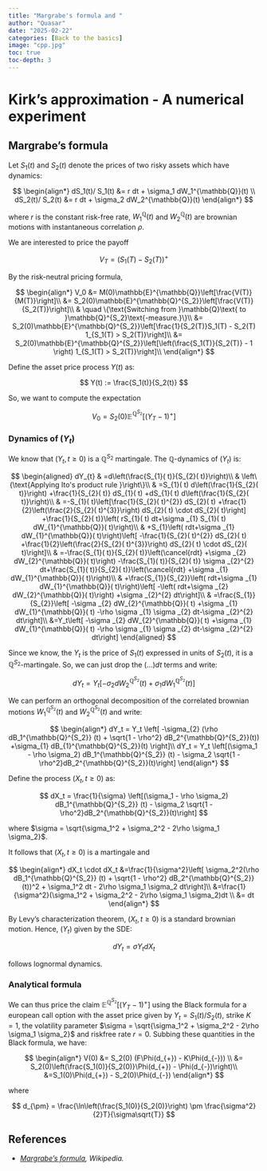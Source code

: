 ```yaml
---
title: "Margrabe's formula and "
author: "Quasar"
date: "2025-02-22"
categories: [Back to the basics]      
image: "cpp.jpg"
toc: true
toc-depth: 3
---
```


# Kirk's approximation - A numerical experiment

## Margrabe's formula

Let $S_1(t)$ and $S_2(t)$ denote the prices of two risky assets which have dynamics:

$$
\begin{align*}
dS_1(t)/ S_1(t) &= r dt + \sigma_1 dW_1^{\mathbb{Q}}(t) \\
dS_2(t)/ S_2(t) &= r dt + \sigma_2 dW_2^{\mathbb{Q}}(t) 
\end{align*}
$$

where $r$ is the constant risk-free rate, $W_1^{\mathbb{Q}}(t)$ and $W_2^{\mathbb{Q}}(t)$ are brownian motions with instantaneous correlation $\rho$.

We are interested to price the payoff

$$
V_T = (S_1(T) - S_2(T))^+
$$

By the risk-neutral pricing formula,

$$
\begin{align*}
V_0 &= M(0)\mathbb{E}^{\mathbb{Q}}\left[\frac{V(T)}{M(T)}\right]\\
&= S_2(0)\mathbb{E}^{\mathbb{Q}^{S_2}}\left[\frac{V(T)}{S_2(T)}\right]\\
& \quad \{\text{Switching from }\mathbb{Q}\text{ to }\mathbb{Q}^{S_2}\text{-measure.}\}\\
&= S_2(0)\mathbb{E}^{\mathbb{Q}^{S_2}}\left[\frac{1}{S_2(T)}S_1(T) - S_2(T) 1_{S_1(T) > S_2(T)}\right]\\
&= S_2(0)\mathbb{E}^{\mathbb{Q}^{S_2}}\left[\left(\frac{S_1(T)}{S_2(T)} - 1 \right) 1_{S_1(T) > S_2(T)}\right]\\
\end{align*}
$$

Define the asset price process $Y(t)$ as:

$$
Y(t) := \frac{S_1(t)}{S_2(t)}
$$

So, we want to compute the expectation

$$
V_0 = S_2(0) \mathbb{E}^{\mathbb{Q}^{S_2}} \left[(Y_T - 1)^+\right]
$$

### Dynamics of $(Y_t)$

We know that $(Y_t,t\geq 0)$ is a $\mathbb{Q}^{S_2}$ martingale. The $\mathbb{Q}$-dynamics of $(Y_t)$ is:

$$
\begin{aligned}
dY_{t} & =d\left(\frac{S_{1}( t)}{S_{2}( t)}\right)\\
 & \left\{\text{Applying Ito's product rule }\right\}\\
 & =S_{1}( t) d\left(\frac{1}{S_{2}( t)}\right) +\frac{1}{S_{2}( t)} dS_{1}( t) +dS_{1}( t) d\left(\frac{1}{S_{2}( t)}\right)\\
 & =-S_{1}( t)\left[\frac{1}{S_{2}( t)^{2}} dS_{2}( t) +\frac{1}{2}\left(\frac{2}{S_{2}( t)^{3}}\right) dS_{2}( t) \cdot dS_{2}( t)\right] +\frac{1}{S_{2}( t)}\left( rS_{1}( t) dt+\sigma _{1} S_{1}( t) dW_{1}^{\mathbb{Q}}( t)\right)\\
 & +S_{1}\left( rdt+\sigma _{1} dW_{1}^{\mathbb{Q}}( t)\right)\left[ -\frac{1}{S_{2}( t)^{2}} dS_{2}( t) +\frac{1}{2}\left(\frac{2}{S_{2}( t)^{3}}\right) dS_{2}( t) \cdot dS_{2}( t)\right]\\
 & =-\frac{S_{1}( t)}{S_{2}( t)}\left(\cancel{rdt} +\sigma _{2} dW_{2}^{\mathbb{Q}}( t)\right) -\frac{S_{1}( t)}{S_{2}( t)} \sigma _{2}^{2} dt+\frac{S_{1}( t)}{S_{2}( t)}\left(\cancel{rdt} +\sigma _{1} dW_{1}^{\mathbb{Q}}( t)\right)\\
 & +\frac{S_{1}}{S_{2}}\left( rdt+\sigma _{1} dW_{1}^{\mathbb{Q}}( t)\right)\left[ -\left( rdt+\sigma _{2} dW_{2}^{\mathbb{Q}}( t)\right) +\sigma _{2}^{2} dt\right]\\
 & =\frac{S_{1}}{S_{2}}\left[ -\sigma _{2} dW_{2}^{\mathbb{Q}}( t) +\sigma _{1} dW_{1}^{\mathbb{Q}}( t) -\rho \sigma _{1} \sigma _{2} dt-\sigma _{2}^{2} dt\right]\\
&=Y_t\left[ -\sigma _{2} dW_{2}^{\mathbb{Q}}( t) +\sigma _{1} dW_{1}^{\mathbb{Q}}( t) -\rho \sigma _{1} \sigma _{2} dt-\sigma _{2}^{2} dt\right]
\end{aligned}
$$

Since we know, the $Y_t$ is the price of $S_1(t)$ expressed in units of $S_2(t)$, it is a $\mathbb{Q}^{S_2}$-martingale. So, we can just drop the $(...)dt$ terms and write:

$$
dY_t = Y_t \left[ -\sigma_{2} dW_{2}^{\mathbb{Q}^{S_2}}( t) +\sigma_{1} dW_{1}^{\mathbb{Q}^{S_2}}(t) \right]
$$

We can perform an orthogonal decomposition of the correlated brownian motions $W_1^{\mathbb{Q}^{S_2}}(t)$ and $W_2^{\mathbb{Q}^{S_2}}(t)$ and write:

$$
\begin{align*}
dY_t = Y_t \left[ -\sigma_{2} (\rho dB_1^{\mathbb{Q}^{S_2}} (t) + \sqrt{1 - \rho^2} dB_2^{\mathbb{Q}^{S_2}}(t)) +\sigma_{1} dB_{1}^{\mathbb{Q}^{S_2}}(t) \right]\\
dY_t = Y_t \left[(\sigma_1 - \rho \sigma_2) dB_1^{\mathbb{Q}^{S_2}} (t) - \sigma_2 \sqrt{1 - \rho^2}dB_2^{\mathbb{Q}^{S_2}}(t)\right] 
\end{align*}
$$

Define the process $(X_t,t\geq 0)$ as:

$$
dX_t = \frac{1}{\sigma} \left[(\sigma_1 - \rho \sigma_2) dB_1^{\mathbb{Q}^{S_2}} (t) - \sigma_2 \sqrt{1 - \rho^2}dB_2^{\mathbb{Q}^{S_2}}(t)\right] 
$$

where $\sigma = \sqrt{\sigma_1^2 + \sigma_2^2 - 2\rho \sigma_1 \sigma_2}$. 

It follows that $(X_t,t\geq 0)$ is a martingale and 

$$
\begin{align*}
dX_t \cdot dX_t &=\frac{1}{\sigma^2}\left[ \sigma_2^2(\rho dB_1^{\mathbb{Q}^{S_2}} (t) + \sqrt{1 - \rho^2} dB_2^{\mathbb{Q}^{S_2}}(t))^2 + \sigma_1^2 dt - 2\rho \sigma_1 \sigma_2 dt\right]\\
&=\frac{1}{\sigma^2}(\sigma_1^2 + \sigma_2^2 - 2\rho \sigma_1 \sigma_2)dt \\
&= dt
\end{align*}
$$

By Levy's characterization theorem, $(X_t,t\geq 0)$ is a standard brownian motion. Hence, $(Y_t)$ given by the SDE:

$$
dY_t = \sigma Y_t dX_t
$$

follows lognormal dynamics.

### Analytical formula

We can thus price the claim $\mathbb{E}^{\mathbb{Q}^{S_2}}\left[(Y_T - 1)^+\right]$ using the Black formula for a european call option with the asset price given by $Y_t = S_1(t)/S_2(t)$, strike $K = 1$, the volatility parameter $\sigma = \sqrt{\sigma_1^2 + \sigma_2^2 - 2\rho \sigma_1 \sigma_2}$ and riskfree rate $r=0$. Subbing these quantities in the Black formula, we have:

$$
\begin{align*}
V(0) &= S_2(0) (F\Phi(d_{+}) - K\Phi(d_{-})) \\
&= S_2(0)\left(\frac{S_1(0)}{S_2(0)}\Phi(d_{+}) - \Phi(d_{-})\right)\\
&=S_1(0)\Phi(d_{+}) - S_2(0)\Phi(d_{-})
\end{align*}
$$

where 

$$
d_{\pm} = \frac{\ln\left(\frac{S_1(0)}{S_2(0)}\right) \pm \frac{\sigma^2}{2}T}{\sigma\sqrt{T}}
$$


## References {.appendix}


- *[Margrabe's formula](https://en.wikipedia.org/wiki/Margrabe%27s_formula), Wikipedia.*
